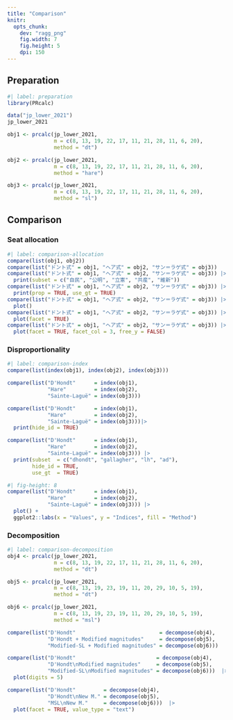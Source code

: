 ```yaml
---
title: "Comparison"
knitr: 
  opts_chunk: 
    dev: "ragg_png"
    fig.width: 7
    fig.height: 5
    dpi: 150
---
```


## Preparation

```r
#| label: preparation
library(PRcalc)

data("jp_lower_2021")
jp_lower_2021

obj1 <- prcalc(jp_lower_2021, 
               m = c(8, 13, 19, 22, 17, 11, 21, 28, 11, 6, 20), 
               method = "dt")

obj2 <- prcalc(jp_lower_2021, 
               m = c(8, 13, 19, 22, 17, 11, 21, 28, 11, 6, 20), 
               method = "hare")

obj3 <- prcalc(jp_lower_2021, 
               m = c(8, 13, 19, 22, 17, 11, 21, 28, 11, 6, 20), 
               method = "sl")
```

## Comparison

### Seat allocation

```r
#| label: comparison-allocation
compare(list(obj1, obj2))
compare(list("ドント式" = obj1, "ヘア式" = obj2, "サン＝ラゲ式" = obj3)) 
compare(list("ドント式" = obj1, "ヘア式" = obj2, "サン＝ラゲ式" = obj3)) |> 
  print(subset = c("自民", "公明", "立憲", "共産", "維新"))
compare(list("ドント式" = obj1, "ヘア式" = obj2, "サン＝ラゲ式" = obj3)) |> 
  print(prop = TRUE, use_gt = TRUE)
compare(list("ドント式" = obj1, "ヘア式" = obj2, "サン＝ラゲ式" = obj3)) |> 
  plot()
compare(list("ドント式" = obj1, "ヘア式" = obj2, "サン＝ラゲ式" = obj3)) |> 
  plot(facet = TRUE)
compare(list("ドント式" = obj1, "ヘア式" = obj2, "サン＝ラゲ式" = obj3)) |> 
  plot(facet = TRUE, facet_col = 3, free_y = FALSE)
```

### Disproportionality

```r
#| label: comparison-index
compare(list(index(obj1), index(obj2), index(obj3)))

compare(list("D'Hondt"      = index(obj1), 
             "Hare"         = index(obj2), 
             "Sainte-Laguë" = index(obj3)))

compare(list("D'Hondt"      = index(obj1), 
             "Hare"         = index(obj2), 
             "Sainte-Laguë" = index(obj3)))|> 
  print(hide_id = TRUE)

compare(list("D'Hondt"      = index(obj1), 
             "Hare"         = index(obj2), 
             "Sainte-Laguë" = index(obj3))) |> 
  print(subset  = c("dhondt", "gallagher", "lh", "ad"),
        hide_id = TRUE,
        use_gt  = TRUE)
```

```r
#| fig-height: 8
compare(list("D'Hondt"      = index(obj1), 
             "Hare"         = index(obj2), 
             "Sainte-Laguë" = index(obj3))) |> 
  plot() +
  ggplot2::labs(x = "Values", y = "Indices", fill = "Method")
```

### Decomposition

```r
#| label: comparison-decomposition
obj4 <- prcalc(jp_lower_2021,
               m = c(8, 13, 19, 22, 17, 11, 21, 28, 11, 6, 20),
               method = "dt")

obj5 <- prcalc(jp_lower_2021,
               m = c(8, 13, 19, 23, 19, 11, 20, 29, 10, 5, 19),
               method = "dt")

obj6 <- prcalc(jp_lower_2021,
               m = c(8, 13, 19, 23, 19, 11, 20, 29, 10, 5, 19),
               method = "msl")

compare(list("D'Hondt"                           = decompose(obj4),
             "D'Hondt + Modified magnitudes"     = decompose(obj5),
             "Modified-SL + Modified magnitudes" = decompose(obj6))) 

compare(list("D'Hondt"                          = decompose(obj4),
             "D'Hondt\nModified magnitudes"     = decompose(obj5),
             "Modified-SL\nModified magnitudes" = decompose(obj6)))  |> 
  plot(digits = 5)

compare(list("D'Hondt"         = decompose(obj4),
             "D'Hondt\nNew M." = decompose(obj5),
             "MSL\nNew M."     = decompose(obj6)))  |>
  plot(facet = TRUE, value_type = "text")
```

